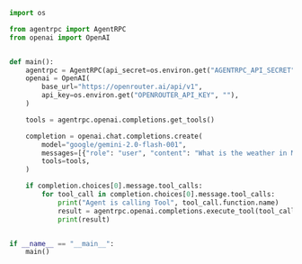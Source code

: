 ```py
import os

from agentrpc import AgentRPC
from openai import OpenAI


def main():
    agentrpc = AgentRPC(api_secret=os.environ.get("AGENTRPC_API_SECRET", ""))
    openai = OpenAI(
        base_url="https://openrouter.ai/api/v1",
        api_key=os.environ.get("OPENROUTER_API_KEY", ""),
    )

    tools = agentrpc.openai.completions.get_tools()

    completion = openai.chat.completions.create(
        model="google/gemini-2.0-flash-001",
        messages=[{"role": "user", "content": "What is the weather in Melbourne?"}],
        tools=tools,
    )

    if completion.choices[0].message.tool_calls:
        for tool_call in completion.choices[0].message.tool_calls:
            print("Agent is calling Tool", tool_call.function.name)
            result = agentrpc.openai.completions.execute_tool(tool_call)
            print(result)


if __name__ == "__main__":
    main()

```